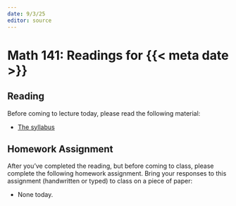 ```yaml
---
date: 9/3/25
editor: source
---
```


# Math 141: Readings for {{< meta date >}}

## Reading 

Before coming to lecture today, please read the following material: 

-   [The syllabus](../syllabus.qmd)

## Homework Assignment

After you've completed the reading, but before coming to class, please complete the following homework assignment. Bring your responses to this assignment (handwritten or typed) to class on a piece of paper: 

-   None today. 
